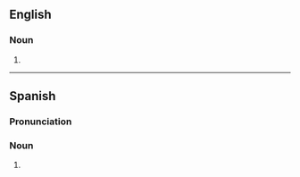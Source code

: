 {{also|fríjoles}}
==English==

===Noun===
{{head|en|noun form}}

# {{plural of|en|frijole}}

----

==Spanish==

===Pronunciation===
{{es-pr}}

===Noun===
{{head|es|noun form|g=m-p}}

# {{noun form of|es|frijol||p}}
